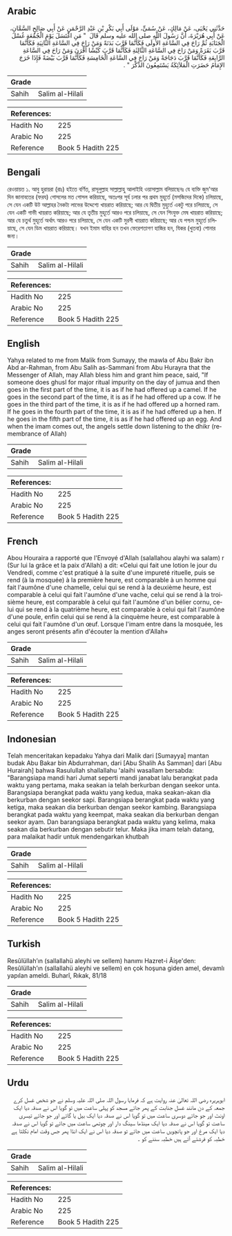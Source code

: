 ## Arabic


<div dir="rtl" lang="ar" style={{fontSize:'larger',backgroundColor:'#f8f9fa',padding:20}}>
حَدَّثَنِي يَحْيَى، عَنْ مَالِكٍ، عَنْ سُمَىٍّ، مَوْلَى أَبِي بَكْرِ بْنِ عَبْدِ الرَّحْمَنِ عَنْ أَبِي صَالِحٍ السَّمَّانِ، عَنْ أَبِي هُرَيْرَةَ، أَنَّ رَسُولَ اللَّهِ صلى الله عليه وسلم قَالَ ‏ "‏ مَنِ اغْتَسَلَ يَوْمَ الْجُمُعَةِ غُسْلَ الْجَنَابَةِ ثُمَّ رَاحَ فِي السَّاعَةِ الأُولَى فَكَأَنَّمَا قَرَّبَ بَدَنَةً وَمَنْ رَاحَ فِي السَّاعَةِ الثَّانِيَةِ فَكَأَنَّمَا قَرَّبَ بَقَرَةً وَمَنْ رَاحَ فِي السَّاعَةِ الثَّالِثَةِ فَكَأَنَّمَا قَرَّبَ كَبْشًا أَقْرَنَ وَمَنْ رَاحَ فِي السَّاعَةِ الرَّابِعَةِ فَكَأَنَّمَا قَرَّبَ دَجَاجَةً وَمَنْ رَاحَ فِي السَّاعَةِ الْخَامِسَةِ فَكَأَنَّمَا قَرَّبَ بَيْضَةً فَإِذَا خَرَجَ الإِمَامُ حَضَرَتِ الْمَلاَئِكَةُ يَسْتَمِعُونَ الذِّكْرَ ‏"‏ ‏.‏
</div>
<div style={{backgroundColor:'#f8f9fa',padding:20, marginBottom: 10}}><table> <thead> <tr> <th>Grade</th> <th></th> </tr> </thead> <tbody> <tr><td>Sahih</td><td>Salim al-Hilali</td></tr></tbody></table><table> <thead> <tr> <th>References:</th> <th></th> </tr> </thead> <tbody><tr><td>Hadith No</td><td>225</td></tr><tr><td>Arabic No</td><td>225</td></tr><tr><td>Reference</td><td>Book 5 Hadith 225</td></tr></tbody></table></div>

## Bengali


<div dir="ltr" lang="bn" style={{fontSize:'larger',backgroundColor:'#f8f9fa',padding:20}}>
রেওয়ায়ত ১. আবু হুরায়রা (রাঃ) হইতে বর্ণিত, রাসূলুল্লাহ সাল্লাল্লাহু আলাইহি ওয়াসাল্লাম বলিয়াছেনঃ যে ব্যক্তি জুম'আর দিন জানাবতের (ফরয) গোসলের মত গোসল করিয়াছে, অতঃপর সূর্য ঢলার পর প্রথম মুহূর্তে (মসজিদের দিকে) চলিয়াছে, সে যেন একটি উট আল্লাহর নৈকট্য লাভের উদ্দেশ্যে খায়রাত করিয়াছে; আর যে দ্বিতীয় মুহুর্তে একটু পরে চলিয়াছে, সে যেন একটি গাভী খায়রাত করিয়াছে; আর যে তৃতীয় মুহূর্তে আরও পরে চলিয়াছে, সে যেন শিংযুক্ত মেষ খায়রাত করিয়াছে; আর যে চতুর্থ মুহূর্তে অর্থাৎ আরও পরে চলিয়াছে, সে যেন একটি মুরগী খায়রাত করিয়াছে; আর যে পশ্চম মুহূর্তে চলিয়াছে, সে যেন ডিম খায়রাত করিয়াছে। যখন ইমাম বাহির হন তখন ফেরেশতাগণ হাজির হন, যিকর (খুতবা) শোনার জন্য।
</div>
<div style={{backgroundColor:'#f8f9fa',padding:20, marginBottom: 10}}><table> <thead> <tr> <th>Grade</th> <th></th> </tr> </thead> <tbody> <tr><td>Sahih</td><td>Salim al-Hilali</td></tr></tbody></table><table> <thead> <tr> <th>References:</th> <th></th> </tr> </thead> <tbody><tr><td>Hadith No</td><td>225</td></tr><tr><td>Arabic No</td><td>225</td></tr><tr><td>Reference</td><td>Book 5 Hadith 225</td></tr></tbody></table></div>

## English


<div dir="ltr" lang="en" style={{fontSize:'larger',backgroundColor:'#f8f9fa',padding:20}}>
Yahya related to me from Malik from Sumayy, the mawla of Abu Bakr ibn Abd ar-Rahman, from Abu Salih as-Sammani from Abu Hurayra that the Messenger of Allah, may Allah bless him and grant him peace, said, "If someone does ghusl for major ritual impurity on the day of jumua and then goes in the first part of the time, it is as if he had offered up a camel. If he goes in the second part of the time, it is as if he had offered up a cow. If he goes in the third part of the time, it is as if he had offered up a horned ram. If he goes in the fourth part of the time, it is as if he had offered up a hen. If he goes in the fifth part of the time, it is as if he had offered up an egg. And when the imam comes out, the angels settle down listening to the dhikr (remembrance of Allah)
</div>
<div style={{backgroundColor:'#f8f9fa',padding:20, marginBottom: 10}}><table> <thead> <tr> <th>Grade</th> <th></th> </tr> </thead> <tbody> <tr><td>Sahih</td><td>Salim al-Hilali</td></tr></tbody></table><table> <thead> <tr> <th>References:</th> <th></th> </tr> </thead> <tbody><tr><td>Hadith No</td><td>225</td></tr><tr><td>Arabic No</td><td>225</td></tr><tr><td>Reference</td><td>Book 5 Hadith 225</td></tr></tbody></table></div>

## French


<div dir="ltr" lang="fr" style={{fontSize:'larger',backgroundColor:'#f8f9fa',padding:20}}>
Abou Houraira a rapporté que l'Envoyé d'Allah (salallahou alayhi wa salam) r (Sur lui la grâce et la paix d'Allah) a dit: «Celui qui fait une lotion le jour du Vendredi, comme c'est pratiqué à la suite d'une impureté rituelle, puis se rend (à la mosquée) à la première heure, est comparable à un homme qui fait l'aumône d'une chamelle, celui qui se rend à la deuxième heure, est comparable à celui qui fait l'aumône d'une vache, celui qui se rend à la troisième heure, est comparable à celui qui fait l'aumône d'un bélier cornu, celui qui se rend à la quatrième heure, est comparable à celui qui fait l'aumône d'une poule, enfin celui qui se rend à la cinquème heure, est comparable à celui qui fait l'aumône d'un œuf. Lorsque l'imam entre dans la mosquée, les anges seront présents afin d'écouter la mention d'Allah»
</div>
<div style={{backgroundColor:'#f8f9fa',padding:20, marginBottom: 10}}><table> <thead> <tr> <th>Grade</th> <th></th> </tr> </thead> <tbody> <tr><td>Sahih</td><td>Salim al-Hilali</td></tr></tbody></table><table> <thead> <tr> <th>References:</th> <th></th> </tr> </thead> <tbody><tr><td>Hadith No</td><td>225</td></tr><tr><td>Arabic No</td><td>225</td></tr><tr><td>Reference</td><td>Book 5 Hadith 225</td></tr></tbody></table></div>

## Indonesian


<div dir="ltr" lang="id" style={{fontSize:'larger',backgroundColor:'#f8f9fa',padding:20}}>
Telah menceritakan kepadaku Yahya dari Malik dari [Sumayya] mantan budak Abu Bakar bin Abdurrahman, dari [Abu Shalih As Samman] dari [Abu Hurairah] bahwa Rasulullah shallallahu 'alaihi wasallam bersabda: "Barangsiapa mandi hari Jumat seperti mandi janabat lalu berangkat pada waktu yang pertama, maka seakan ia telah berkurban dengan seekor unta. Barangsiapa berangkat pada waktu yang kedua, maka seakan-akan dia berkurban dengan seekor sapi. Barangsiapa berangkat pada waktu yang ketiga, maka seakan dia berkurban dengan seekor kambing. Barangsiapa berangkat pada waktu yang keempat, maka seakan dia berkurban dengan seekor ayam. Dan barangsiapa berangkat pada waktu yang kelima, maka seakan dia berkurban dengan sebutir telur. Maka jika imam telah datang, para malaikat hadir untuk mendengarkan khutbah
</div>
<div style={{backgroundColor:'#f8f9fa',padding:20, marginBottom: 10}}><table> <thead> <tr> <th>Grade</th> <th></th> </tr> </thead> <tbody> <tr><td>Sahih</td><td>Salim al-Hilali</td></tr></tbody></table><table> <thead> <tr> <th>References:</th> <th></th> </tr> </thead> <tbody><tr><td>Hadith No</td><td>225</td></tr><tr><td>Arabic No</td><td>225</td></tr><tr><td>Reference</td><td>Book 5 Hadith 225</td></tr></tbody></table></div>

## Turkish


<div dir="ltr" lang="tr" style={{fontSize:'larger',backgroundColor:'#f8f9fa',padding:20}}>
Resûlüllah’ın (sallallahü aleyhi ve sellem) hanımı Hazret-i Âişe'den: Resûlüllah’ın (sallallahü aleyhi ve sellem) en çok hoşuna giden amel, devamlı yapılan ameldi. Buharî, Rıkak, 81/18
</div>
<div style={{backgroundColor:'#f8f9fa',padding:20, marginBottom: 10}}><table> <thead> <tr> <th>Grade</th> <th></th> </tr> </thead> <tbody> <tr><td>Sahih</td><td>Salim al-Hilali</td></tr></tbody></table><table> <thead> <tr> <th>References:</th> <th></th> </tr> </thead> <tbody><tr><td>Hadith No</td><td>225</td></tr><tr><td>Arabic No</td><td>225</td></tr><tr><td>Reference</td><td>Book 5 Hadith 225</td></tr></tbody></table></div>

## Urdu


<div dir="rtl" lang="ur" style={{fontSize:'larger',backgroundColor:'#f8f9fa',padding:20}}>
ابوہریرہ رضی اللہ تعالیٰ عنہ روایت ہے کہ فرمایا رسول اللہ صلی اللہ علیہ وسلم نے جو شخص غسل کرے جمعہ کے دن مانند غسل جنابت کے پھر جائے مسجد کو پہلی ساعت میں تو گویا اس نے صدقہ دیا ایک اونٹ اور جو جائے دوسری ساعت میں تو گویا اس نے صدقہ دیا ایک بیل یا گائے اور جو جائے تیسری ساعت تو گویا اس نے صدقہ دیا ایک مینڈھا سینگ دار اور چوتھی ساعت میں جائے تو گویا اس نے صدقہ دیا ایک مرغ اور جو پانچویں ساعت میں جائے تو صدقہ دیا اس نے ایک انڈا پھر جس وقت امام نکلتا ہے خطبہ کو فرشتے آتے ہیں خطبہ سننے کو ۔
</div>
<div style={{backgroundColor:'#f8f9fa',padding:20, marginBottom: 10}}><table> <thead> <tr> <th>Grade</th> <th></th> </tr> </thead> <tbody> <tr><td>Sahih</td><td>Salim al-Hilali</td></tr></tbody></table><table> <thead> <tr> <th>References:</th> <th></th> </tr> </thead> <tbody><tr><td>Hadith No</td><td>225</td></tr><tr><td>Arabic No</td><td>225</td></tr><tr><td>Reference</td><td>Book 5 Hadith 225</td></tr></tbody></table></div>